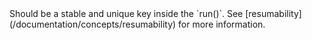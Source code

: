 <ResponseField name="key" type="string" required>
  Should be a stable and unique key inside the `run()`. See
  [resumability](/documentation/concepts/resumability) for more information.
</ResponseField>
